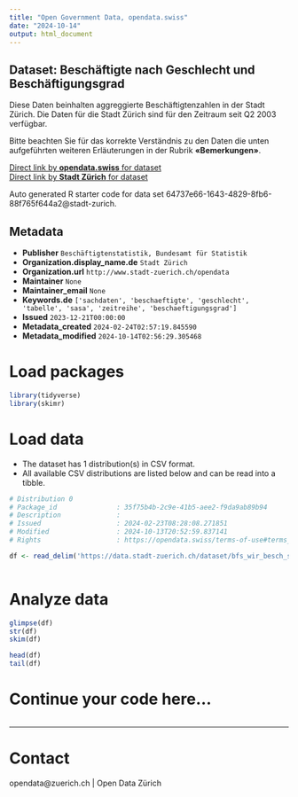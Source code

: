 ```yaml
---
title: "Open Government Data, opendata.swiss"
date: "2024-10-14"
output: html_document
---
```


## Dataset: Beschäftigte nach Geschlecht und Beschäftigungsgrad


Diese Daten beinhalten aggreggierte Beschäftigtenzahlen in der Stadt Zürich. Die Daten für die Stadt Zürich sind für den Zeitraum seit Q2 2003 verfügbar.

Bitte beachten Sie für das korrekte Verständnis zu den Daten die unten aufgeführten weiteren Erläuterungen in der Rubrik **«Bemerkungen»**.



[Direct link by **opendata.swiss** for dataset](https://opendata.swiss/de/dataset/beschaftigte-und-vollzeitaquivalente-nach-geschlecht-und-beschaftigungsgrad-seit-q2-2003)<br>
[Direct link by **Stadt Zürich** for dataset](https://data.stadt-zuerich.ch/dataset/bfs_wir_besch_sex_bg_jahr_od4005)

Auto generated R starter code for data set 64737e66-1643-4829-8fb6-88f765f644a2@stadt-zurich.

## Metadata

- **Publisher** `Beschäftigtenstatistik, Bundesamt für Statistik`
- **Organization.display_name.de** `Stadt Zürich`
- **Organization.url** `http://www.stadt-zuerich.ch/opendata`
- **Maintainer** `None`
- **Maintainer_email** `None`
- **Keywords.de** `['sachdaten', 'beschaeftigte', 'geschlecht', 'tabelle', 'sasa', 'zeitreihe', 'beschaeftigungsgrad']`
- **Issued** `2023-12-21T00:00:00`
- **Metadata_created** `2024-02-24T02:57:19.845590`
- **Metadata_modified** `2024-10-14T02:56:29.305468`


# Load packages

```r

library(tidyverse)
library(skimr)

```

# Load data

-   The dataset has 1 distribution(s) in CSV format.
-   All available CSV distributions are listed below and can be read into a tibble.

```r

# Distribution 0
# Package_id               : 35f75b4b-2c9e-41b5-aee2-f9da9ab89b94
# Description              : 
# Issued                   : 2024-02-23T08:28:08.271851
# Modified                 : 2024-10-13T20:52:59.837141
# Rights                   : https://opendata.swiss/terms-of-use#terms_open

df <- read_delim('https://data.stadt-zuerich.ch/dataset/bfs_wir_besch_sex_bg_jahr_od4005/download/WIR400OD4005.csv')



```

# Analyze data

```r

glimpse(df)
str(df)
skim(df)

head(df)
tail(df)

```

# Continue your code here...

```r

```

------------------------------------------------------------------------

# Contact

opendata@zuerich.ch | Open Data Zürich
